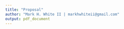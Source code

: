 ```yaml
---
title: "Proposal"
author: "Mark H. White II | markhwhiteii@gmail.com"
output: pdf_document
---
```



